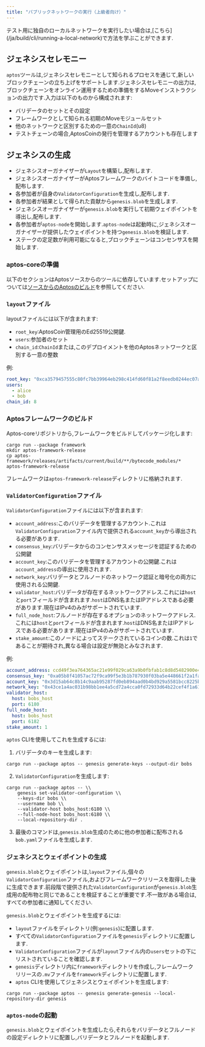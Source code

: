 ```yaml
---
title: "パブリックネットワークの実行（上級者向け）"
---
```



<Aside type="caution">
  テスト用に独自のローカルネットワークを実行したい場合は,[こちら](/ja/build/cli/running-a-local-network)で方法を学ぶことができます.
</Aside>

## ジェネシスセレモニー

`aptos`ツールは,ジェネシスセレモニーとして知られるプロセスを通じて,新しいブロックチェーンの立ち上げをサポートします.ジェネシスセレモニーの出力は,ブロックチェーンをオンライン運用するための準備をするMoveインストラクションの出力です.入力は以下のものから構成されます:

- バリデータのセットとその設定
- フレームワークとして知られる初期のMoveモジュールセット
- 他のネットワークと区別するための一意の`ChainId`(u8)
- テストチェーンの場合,AptosCoinの発行を管理するアカウントも存在します

## ジェネシスの生成

- ジェネシスオーガナイザーが`Layout`を構築し,配布します.
- ジェネシスオーガナイザーがAptosフレームワークのバイトコードを準備し,配布します.
- 各参加者が自身の`ValidatorConfiguration`を生成し,配布します.
- 各参加者が結果として得られた貢献から`genesis.blob`を生成します.
- ジェネシスオーガナイザーが`genesis.blob`を実行して初期ウェイポイントを導出し,配布します.
- 各参加者が`aptos-node`を開始します.`aptos-node`は起動時に,ジェネシスオーガナイザーが提供したウェイポイントを持つ`genesis.blob`を検証します.
- ステークの定足数が利用可能になると,ブロックチェーンはコンセンサスを開始します.

### aptos-coreの準備

以下のセクションはAptosソースからのツールに依存しています.セットアップについては[ソースからのAptosのビルド](/ja/network/nodes/building-from-source)を参照してください.

### `layout`ファイル

layoutファイルには以下が含まれます:

- `root_key`:AptosCoin管理用のEd25519公開鍵.
- `users`:参加者のセット
- `chain_id`:`ChainId`または,このデプロイメントを他のAptosネットワークと区別する一意の整数

例:

```yaml
root_key: "0xca3579457555c80fc7bb39964eb298c414fd60f81a2f8eedb0244ec07a26e575"
users:
  - alice
  - bob
chain_id: 8
```

### Aptosフレームワークのビルド

Aptos-coreリポジトリから,フレームワークをビルドしてパッケージ化します:

```shellscript filename="Terminal"
cargo run --package framework
mkdir aptos-framework-release
cp aptos-framework/releases/artifacts/current/build/**/bytecode_modules/* aptos-framework-release
```

フレームワークは`aptos-framework-release`ディレクトリに格納されます.

### `ValidatorConfiguration`ファイル

`ValidatorConfiguration`ファイルには以下が含まれます:

- `account_address`:このバリデータを管理するアカウント.これは`ValidatorConfiguration`ファイル内で提供される`account_key`から導出される必要があります.
- `consensus_key`:バリデータからのコンセンサスメッセージを認証するための公開鍵
- `account_key`:このバリデータを管理するアカウントの公開鍵.これは`account_address`の導出に使用されます.
- `network_key`:バリデータとフルノードのネットワーク認証と暗号化の両方に使用される公開鍵.
- `validator_host`:バリデータが存在するネットワークアドレス.これには`host`と`port`フィールドが含まれます.`host`はDNS名またはIPアドレスである必要があります.現在はIPv4のみがサポートされています.
- `full_node_host`:フルノードが存在するオプションのネットワークアドレス.これには`host`と`port`フィールドが含まれます.`host`はDNS名またはIPアドレスである必要があります.現在はIPv4のみがサポートされています.
- `stake_amount`:このノードによってステークされているコインの数.これは`1`であることが期待され,異なる場合は設定が無効とみなされます.

例:

```yaml
account_address: ccd49f3ea764365ac21e99f029ca63a9b0fbfab1c8d8d5482900e4fa32c5448a
consensus_key: "0xa05b8f41057ac72f9ca99f5e3b1b787930f03ba5e448661f2a1fac98371775ee"
account_key: "0x3d15ab64c8b14c9aab95287fd0eb894aad0b4bd929a5581bcc8225b5688f053b"
network_key: "0x43ce1a4ac031b98bb1ee4a5cd72a4cca0fd72933d64b22cef4f1a61895c2e544"
validator_host:
  host: bobs_host
  port: 6180
full_node_host:
  host: bobs_host
  port: 6182
stake_amount: 1
```

`aptos` CLIを使用してこれを生成するには:

1. バリデータのキーを生成します:

```shellscript filename="Terminal"
cargo run --package aptos -- genesis generate-keys --output-dir bobs
```

2. `ValidatorConfiguration`を生成します:

```shellscript filename="Terminal"
cargo run --package aptos -- \\
    genesis set-validator-configuration \\
    --keys-dir bobs \\
    --username bob \\
    --validator-host bobs_host:6180 \\
    --full-node-host bobs_host:6180 \\
    --local-repository-dir .
```

3. 最後のコマンドは,`genesis.blob`生成のために他の参加者に配布される`bob.yaml`ファイルを生成します.

### ジェネシスとウェイポイントの生成

`genesis.blob`とウェイポイントは,`layout`ファイル,個々の`ValidatorConfiguration`ファイル,およびフレームワークリリースを取得した後に生成できます.前段階で提供された`ValidatorConfiguration`が`genesis.blob`生成用の配布物と同じであることを検証することが重要です.不一致がある場合は,すべての参加者に通知してください.

`genesis.blob`とウェイポイントを生成するには:

- `layout`ファイルをディレクトリ(例:`genesis`)に配置します.
- すべての`ValidatorConfiguration`ファイルを`genesis`ディレクトリに配置します.
- `ValidatorConfiguration`ファイルが`layout`ファイル内の`users`セットの下にリストされていることを確認します.
- `genesis`ディレクトリ内に`framework`ディレクトリを作成し,フレームワークリリースの`.mv`ファイルを`framework`ディレクトリに配置します.
- `aptos` CLIを使用してジェネシスとウェイポイントを生成します:

```shellscript filename="Terminal"
cargo run --package aptos -- genesis generate-genesis --local-repository-dir genesis
```

### `aptos-node`の起動

`genesis.blob`とウェイポイントを生成したら,それらをバリデータとフルノードの設定ディレクトリに配置し,バリデータとフルノードを起動します.
